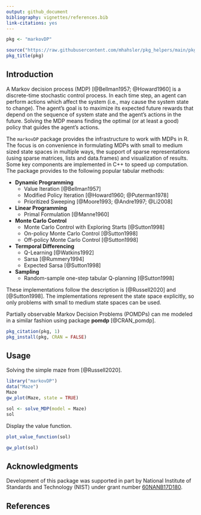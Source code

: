 ```yaml
---
output: github_document
bibliography: vignettes/references.bib
link-citations: yes
---
```


```r
pkg <- "markovDP"

source("https://raw.githubusercontent.com/mhahsler/pkg_helpers/main/pkg_helpers.R")
pkg_title(pkg)
```

## Introduction
A Markov decision process (MDP) [@Bellman1957; @Howard1960] is a discrete-time 
stochastic control process. In each time step, an 
agent can perform actions which affect the system (i.e., may cause
the system state to change). The agent's goal 
is to maximize its expected
future rewards that depend on the sequence of system state and the
agent's actions in the future. Solving the MDP means finding 
the optimal (or at least a good) policy
that guides the agent's actions. 

The `markovDP` package provides the infrastructure to work with MDPs in R.
The focus is on convenience in formulating MDPs with small to medium sized 
state spaces in multiple ways, the support of
sparse representations (using sparse matrices, lists and data.frames) and 
visualization of results. 
Some key components are implemented in
C++ to speed up computation.
The package provides to the following popular tabular methods:

* __Dynamic Programming__
  - Value Iteration [@Bellman1957]
  - Modified Policy Iteration [@Howard1960; @Puterman1978]
  - Prioritized Sweeping [@Moore1993; @Andre1997; @Li2008]

* __Linear Programming__
  - Primal Formulation [@Manne1960]

* __Monte Carlo Control__
  - Monte Carlo Control with Exploring Starts [@Sutton1998]
  - On-policy Monte Carlo Control [@Sutton1998]
  - Off-policy Monte Carlo Control [@Sutton1998]

* __Termporal Differencing__
  - Q-Learning [@Watkins1992]
  - Sarsa [@Rummery1994]
  - Expected Sarsa [@Sutton1998]
  
* __Sampling__
  - Random-sample one-step tabular Q-planning [@Sutton1998]

These implementations follow the description is [@Russell2020] and 
[@Sutton1998]. The implementations represent the state space explicitly, so only
problems with small to medium state spaces can be used.

Partially observable Markov Decision Problems (POMDPs) can me modeled in a similar 
fashion using package **pomdp** [@CRAN_pomdp].


```r
pkg_citation(pkg, 1)
pkg_install(pkg, CRAN = FALSE)
```

## Usage

Solving the simple maze from [@Russell2020].
```r
library("markovDP")
data("Maze")
Maze
gw_plot(Maze, state = TRUE)
```

```r
sol <- solve_MDP(model = Maze)
sol
```

Display the value function.

```r
plot_value_function(sol)
```

```r
gw_plot(sol)
```


## Acknowledgments

Development of this package was supported in part by 
National Institute of Standards and Technology (NIST) under grant number 
[60NANB17D180](https://www.nist.gov/ctl/pscr/safe-net-integrated-connected-vehicle-computing-platform).

## References
